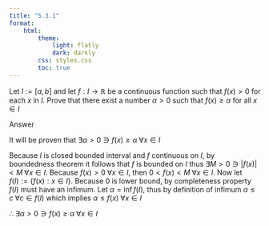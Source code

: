 ```yaml
---
title: "5.3.1"
format:
    html:
        theme:
            light: flatly
            dark: darkly
        css: styles.css
        toc: true
---
```


Let $I := [a,b]$ and let $f : I \to \mathbb{R}$ be a continuous function such that $f(x) > 0$ for each $x$ in $I$. Prove that there exist a number $\alpha > 0$ such that $f(x) \geq \alpha$ for all $x \in I$

Answer

It will be proven that $\exists\alpha>0 \ni f(x) \geq \alpha \; \forall x \in I$

Because $I$ is closed bounded interval and $f$ continuous on $I$, by boundedness theorem it follows that $f$ is bounded on $I$ thus $\exists M > 0 \ni |f(x)| < M \;  \forall x \in I$. Because $f(x) > 0 \; \forall x \in I$, then $0 < f(x) < M \; \forall x \in I$. Now let $f(I) := \{f(x) : x \in I\}$. Because 0 is lower bound, by completeness property $f(I)$ must have an infimum. Let $\alpha = \inf f(I)$, thus by definition of infimum $\alpha \leq c \; \forall c \in f(I)$ which implies $\alpha \leq f(x) \; \forall x \in I$

$\therefore \; \exists\alpha>0 \ni f(x) \geq \alpha \; \forall x \in I$ 